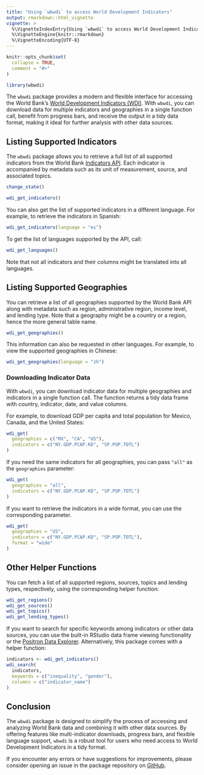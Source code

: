 ```yaml
---
title: "Using `wbwdi` to access World Development Indicators"
output: rmarkdown::html_vignette
vignette: >
  %\VignetteIndexEntry{Using `wbwdi` to access World Development Indicators}
  %\VignetteEngine{knitr::rmarkdown}
  %\VignetteEncoding{UTF-8}
---
```


```r
knitr::opts_chunk$set(
  collapse = TRUE,
  comment = "#>"
)
```

```r
library(wbwdi)
```

The `wbwdi` package provides a modern and flexible interface for accessing the World Bank’s [World Development Indicators (WDI)](https://datatopics.worldbank.org/world-development-indicators/). With `wbwdi`, you can download data for multiple indicators and geographies in a single function call, benefit from progress bars, and receive the output in a tidy data format, making it ideal for further analysis with other data sources.

## Listing Supported Indicators

The `wbwdi` package allows you to retrieve a full list of all supported indicators from the World Bank [Indicators API](https://datahelpdesk.worldbank.org/knowledgebase/articles/889392-about-the-indicators-api-documentation). Each indicator is accompanied by metadata such as its unit of measurement, source, and associated topics.

```r
change_state()
```

```r
wdi_get_indicators()
```

You can also get the list of supported indicators in a different language. For example, to retrieve the indicators in Spanish:

```r
wdi_get_indicators(language = "es")
```

To get the list of languages supported by the API, call: 

```r
wdi_get_languages()
```

Note that not all indicators and their columns might be translated into all languages. 

## Listing Supported Geographies

You can retrieve a list of all geographies supported by the World Bank API along with metadata such as region, administrative region, income level, and lending type. Note that a geography might be a country or a region, hence the more general table name.

```r
wdi_get_geographies()
```

This information can also be requested in other languages. For example, to view the supported geographies in Chinese:

```r
wdi_get_geographies(language = "zh")
```

### Downloading Indicator Data

With `wbwdi`, you can download indicator data for multiple geographies and indicators in a single function call. The function returns a tidy data frame with country, indicator, date, and value columns.

For example, to download GDP per capita and total population for Mexico, Canada, and the United States:

```r
wdi_get(
  geographies = c("MX", "CA", "US"),
  indicators = c("NY.GDP.PCAP.KD", "SP.POP.TOTL")
)
```

If you need the same indicators for all geographies, you can pass `"all"` as the `geographies` parameter:

```r
wdi_get(
  geographies = "all",
  indicators = c("NY.GDP.PCAP.KD", "SP.POP.TOTL")
)
```

If you want to retrieve the indicators in a wide format, you can use the corresponding parameter.

```r
wdi_get(
  geographies = "US",
  indicators = c("NY.GDP.PCAP.KD", "SP.POP.TOTL"),
  format = "wide"
)
```

## Other Helper Functions

You can fetch a list of all supported regions, sources, topics and lending types, respectively, using the corresponding helper function:

```r
wdi_get_regions()
wdi_get_sources()
wdi_get_topics()
wdi_get_lending_types()
```

If you want to search for specific keywords among indicators or other data sources, you can use the built-in RStudio data frame viewing functionality or the [Positron Data Explorer](https://positron.posit.co/data-explorer.html). Alternatively, this package comes with a helper function:

```r
indicators <- wdi_get_indicators()
wdi_search(
  indicators,
  keywords = c("inequality", "gender"),
  columns = c("indicator_name")
)
```

## Conclusion

The `wbwdi` package is designed to simplify the process of accessing and analyzing World Bank data and combining it with other data sources. By offering features like multi-indicator downloads, progress bars, and flexible language support, `wbwdi` is a robust tool for users who need access to World Development Indicators in a tidy format.

If you encounter any errors or have suggestions for improvements, please consider opening an issue in the package repository on [GitHub](https://github.com/tidy-intelligence/r-wbwdi/issues).
